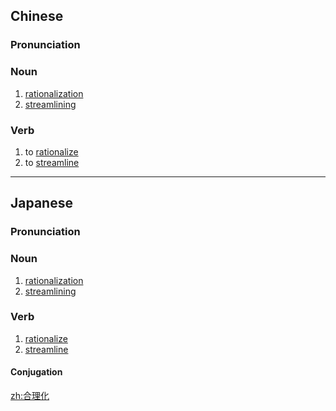 ==Chinese==
{{zh-forms|type=21}}

===Pronunciation===
{{zh-pron
|m=hélǐhuà
|c=hap6 lei5 faa3
|mn=ha̍p-lí-hòa
|cat=n,v
}}

===Noun===
{{zh-noun}}

# [[rationalization]]
# [[streamlining]]

===Verb===
{{zh-verb}}

# to [[rationalize]]
# to [[streamline]]

----

==Japanese==
{{ja-kanjitab|ごう|り|か|yomi=on}}

===Pronunciation===
{{ja-pron|ごうりか|y=on}}

===Noun===
{{ja-noun|ごうりか}}

# [[rationalization]]
# [[streamlining]]

===Verb===
{{ja-verb-suru|tr=trans|ごうりか}}

# [[rationalize]]
# [[streamline]]

====Conjugation====
{{ja-suru|ごうりか}}

[[zh:合理化]]